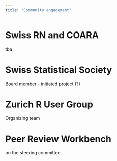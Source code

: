 ```yaml
---
title: "Community engagement"
---
```


# Swiss RN and COARA
tba

# Swiss Statistical Society
Board member - initiated project (?)

# Zurich R User Group
Organizing team

# Peer Review Workbench
on the steering committee





